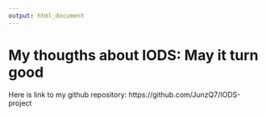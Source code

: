 ```yaml
---
output: html_document
---
```


# My thougths about IODS: **May it turn good**

Here is link to my github repository:
https://github.com/JunzQ7/IODS-project

